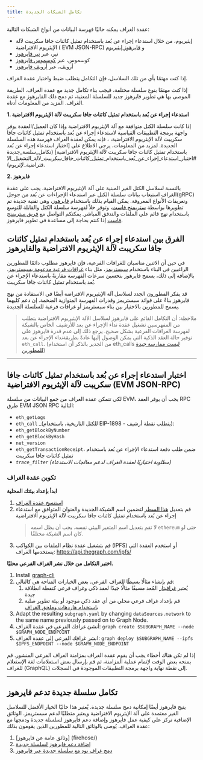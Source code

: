 ```yaml
---
title: تكامل الشبكات الجديدة
---
```


عقدة الغراف يمكنه حاليًا فهرسة البيانات من أنواع الشبكات التالية:

- إيثيريوم، من خلال استدعاء إجراء عن بُعد باستخدام تمثيل كائنات جافا سكريبت لآلة الإيثريوم الافتراضية ( EVM JSON-RPC) و [فايرهوز إيثيريوم](https://github.com/streamingfast/firehose-ethereum)
- نير، عبر [نير فايرهوز](https://github.com/streamingfast/near-firehose-indexer)
- كوسموس، عبر [كوسموس فايرهوز](https://github.com/graphprotocol/firehose-cosmos)
- أرويف، عبر [أرويف فايرهوز](https://github.com/graphprotocol/firehose-arweave)

إذا كنت مهتمًا بأي من تلك السلاسل، فإن التكامل يتطلب ضبط واختبار عقدة الغراف.

إذا كنت مهتمًا بنوع سلسلة مختلفة، فيجب بناء تكامل جديد مع عقدة الغراف. الطريقة الموصى بها هي تطوير فايرهوز جديد للسلسلة المعنية، ثم دمج ذلك الفايرهوز مع عقدة الغراف. المزيد من المعلومات أدناه.

**1. استدعاء إجراء عن بُعد باستخدام تمثيل كائنات جافا سكريبت لآلة الإيثريوم الافتراضية**

إذا كانت سلسلة الكتل متوافقة مع آلة الإيثريوم الافتراضية وإذا كان العميل/العقدة يوفر واجهة برمجة التطبيقات القياسية لاستدعاء إجراء عن بُعد باستخدام تمثيل كائنات جافا سكريبت لآلة الإيثريوم الافتراضية، ، فإنه يمكن لعقدة الغراف فهرسة هذه السلسلة الجديدة. لمزيد من المعلومات، يرجى الاطلاع على [اختبار استدعاء إجراء عن بُعد باستخدام تمثيل كائنات جافا سكريبت لآلة الإيثريوم الافتراضية] (تكامل_سلسة_جديدة #اختبار_استدعاء_إجراء_عن_بُعد_باستخدام_تمثيل_كائنات_جافا_سكريبت_لآلة_التشغيل_الافتراضية\_لإثريوم).

**2. فايرهوز**

بالنسبة لسلاسل الكتل الغير المبنية على آلة الإيثيريوم الافتراضية، يجب على عقدة الغراف استيعاب بيانات سلسلة الكتل عبر استدعاء الإجراءات عن بُعد من جوجل(gRPC) وتعريفات الأنواع المعروفة. يمكن القيام بذلك باستخدام [فايرهوز](فايرهوز/)، وهي تقنية جديدة تم تطويرها بواسطة [ستريمنج فاست](https://www.streamingfast.io/)، وتوفر حلاً لفهرسة سلسلة الكتل والقابلة للتوسع باستخدام نهج قائم على الملفات والتدفق المباشر. يمكنكم التواصل مع [فريق ستريمنج فاست](mailto:integrations@streamingfast.io/) إذا كنتم بحاجة إلى مساعدة في تطوير فايرهوز.

## الفرق بين استدعاء إجراء عن بُعد باستخدام تمثيل كائنات جافا سكريبت لآلة الإيثريوم الافتراضية والفايرهوز

في حين أن الاثنين مناسبان للغرافات الفرعية، فإن فايرهوز مطلوب دائمًا للمطورين الراغبين في البناء باستخدام [سبستريمز](سبستريمز/)، مثل بناء [غرافات فرعية مدعومة بسبستريمز](cookbook/substreams-powered-subgraphs/). بالإضافة إلى ذلك، يسمح فايرهوز بتحسين سرعات الفهرسة مقارنةً باستدعاء الإجراء عن بُعد باستخدام تمثيل كائنات جافا سكريبت.

قد يفكر المطورون الجدد لسلاسل آلة الإيثيريوم الافتراضة أيضًا في الاستفادة من نهج فايرهوز بناءً على فوائد سبستريمز وقدرات الفهرسة المتوازية الضخمة. إن دعم كليهما يسمح للمطورين بالاختيار بين بناء سبستريمز أو غرافات فرعية للسلسلة الجديدة.

> ملاحظة: أن التكامل القائم على فايرهوز لسلاسل الآلة الإيثيريوم الافتراضية يتطلب من المفهرسين تشغيل عقدة نداء الإجراء عن بعد للأرشيف الخاص بالشبكة لفهرسة الغرافات الفرعية بشكل صحيح. يرجع ذلك إلى عدم قدرة فايرهوز على توفير حالة العقد الذكية التي يمكن الوصول إليها عادةً بطريقةنداء الإجراء عن بعد `eth_call`. (من الجدير بالذكر أن استخدام eth_calls [ليست ممارسة جيدة للمطورين](https://thegraph.com/blog/improve-subgraph-performance-reduce-eth-calls/))

---

## اختبار استدعاء إجراء عن بُعد باستخدام تمثيل كائنات جافا سكريبت لآلة الإيثريوم الافتراضية (EVM JSON-RPC)

لكي تتمكن عقدة الغراف من جمع البيانات من سلسلة EVM، يجب أن يوفر العقد RPC طرق EVM JSON RPC التالية:

- `eth_getLogs`
- `eth_call` \_(للكتل التاريخية، باستخدام EIP-1898 - يتطلب نقطة أرشيف):
- `eth_getBlockByNumber`
- `eth_getBlockByHash`
- `net_version`
- `eth_getTransactionReceipt`، ضمن طلب دفعة استدعاء الإجراء عن بُعد باستخدام تمثيل كائنات جافا سكريبت
- _`trace_filter`_ _(مطلوبة اختياريًا لعقدة الغراف لدعم معالجات الاستدعاء)_

### تكوين عقدة الغراف

**ابدأ بإعداد بيئتك المحلية**

1. [استنسخ عقدة الغراف](https://github.com/graphprotocol/graph-node)
2. قم بتعديل [هذا السطر](https://github.com/graphprotocol/graph-node/blob/master/docker/docker-compose.yml#L22) لتضمين اسم الشبكة الجديدة والعنوان المتوافق مع استدعاء إجراء عن بُعد باستخدام تمثيل كائنات جافا سكريبت لآلة الإيثريوم الافتراضية
   > لا تقم بتعديل اسم المتغير البيئي نفسه. يجب أن يظل اسمه `ethereum` حتى لو كان اسم الشبكة مختلفًا.
3. قم بتشغيل عقدة نظام الملفات بين الكواكب (IPFS) أو استخدم العقدة التي يستخدمها الغراف: https://api.thegraph.com/ipfs/

**اختبر التكامل من خلال نشر الغراف الفرعي محليًا.**

1. Install [graph-cli](https://github.com/graphprotocol/graph-tooling/tree/main/packages/cli)
2. قم بإنشاء مثالًا بسيطًا للغراف الفرعي. بعض الخيارات المتاحة هي كالتالي:
   1. يُعتبر [غرافيتار](https://github.com/graphprotocol/example-subgraph/tree/f89bdd4628efa4badae7367d4919b3f648083323) المُعد مسبقًا مثالًا جيدًا لعقد ذكي وغراف فرعي كنقطة انطلاقة جيدة
   2. قم بإعداد غراف فرعي محلي من أي عقد ذكي موجود أو بيئة تطوير صلبة [باستخدام هاردهات وملحق الغراف](https://github.com/graphprotocol/hardhat-graph)
3. Adapt the resulting `subgraph.yaml` by changing `dataSources.network` to the same name previously passed on to Graph Node.
4. أنشئ غرافك الفرعي في عقدة الغراف: `graph create $SUBGRAPH_NAME --node $GRAPH_NODE_ENDPOINT`
5. انشر غرافك الفرعي إلى عقدة الغراف: `graph deploy $SUBGRAPH_NAME --ipfs $IPFS_ENDPOINT --node $GRAPH_NODE_ENDPOINT`

إذا لم تكن هناك أخطاء يجب أن يقوم عقدة الغراف بمزامنة الغراف الفرعي المنشور. قم بمنحه بعض الوقت لإتمام عملية المزامنة، ثم قم بإرسال بعض استعلامات لغة الإستعلام للغراف (GraphQL) إلى نقطة نهاية واجهة برمجة التطبيقات الموجودة في السجلات.

---

## تكامل سلسلة جديدة تدعم فايرهوز

يتيح فايرهوز أيضًا إمكانية دمج سلسلة جديدة. يُعتبر هذا حاليًا الخيار الأفضل للسلاسل الغير معتمدة على آلة الإيثريوم الافتراضية ويعتبر متطلبًا لدعم سبستريمز. الوثائق الإضافية تركز على كيفية عمل فايرهوز وإضافة دعم فايرهوز لسلسلة جديدة ودمجها مع عقدة الغراف. يُوصى بالوثائق التالية للمطورين الذين يقومون بذلك:

1. [وثائق عامة عن فايرهوز] (firehose/)
2. [إضافة دعم فايرهوز لسلسلة جديدة](https://firehose.streamingfast.io/integrate-new-chains/integration-overview)
3. [دمج غراف نود مع سلسلة جديدة عبر فايرهوز](https://github.com/graphprotocol/graph-node/blob/master/docs/implementation/add-chain.md)
